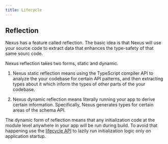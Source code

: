 ```yaml
---
title: Lifecycle
---
```


## Reflection

Nexus has a feature called reflection. The basic idea is that Nexus will use your source code to extract data that enhances the type-safety of that same sourc code.

Nexus reflection takes two forms, static and dynamic.

1. Nexus static reflection means using the TypeScript compiler API to analyze the your codebase for certain API patterns, and then extracting types about it which inform the types of other parts of the your codebase.

2. Nexus dynamic reflection means literally running your app to derive certain information. Specifically, Nexus generates types for certain areas of the schema API.

The dynamic form of reflection means that any initialization code at the module level anywhere in your app will be run during build. To avoid that happening use the [lifecycle API](/api/nexus/on) to lazily run initialization logic only on application startup.
